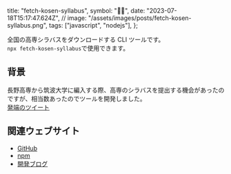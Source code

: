   title: "fetch-kosen-syllabus",
  symbol: "🐻‍❄️",
  date: "2023-07-18T15:17:47.624Z",
  //   image: "/assets/images/posts/fetch-kosen-syllabus.png",
  tags: ["javascript", "nodejs"],
};

全国の高専シラバスをダウンロードする CLI ツールです。  
`npx fetch-kosen-syllabus`で使用できます。

## 背景

長野高専から筑波大学に編入する際、高専のシラバスを提出する機会があったのですが、相当数あったのでツールを開発しました。  
[発端のツイート](https://twitter.com/BonyDaily/status/1641342298163408896?s=20)

## 関連ウェブサイト

- [GitHub](https://github.com/BonyChops/fetch-kosen-syllabus)
- [npm](https://www.npmjs.com/package/fetch-kosen-syllabus)
- [開発ブログ](https://blog.b7s.dev/2023/03/30/fetch-kosen-syllabus)
